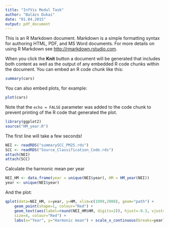 ```yaml
---
title: "InfVis Modul Task"
author: "Balázs Dukai"
date: "01.04.2015"
output: pdf_document
---
```


This is an R Markdown document. Markdown is a simple formatting syntax for authoring HTML, PDF, and MS Word documents. For more details on using R Markdown see <http://rmarkdown.rstudio.com>.

When you click the **Knit** button a document will be generated that includes both content as well as the output of any embedded R code chunks within the document. You can embed an R code chunk like this:

```r
summary(cars)
```

You can also embed plots, for example:

```r
plot(cars)
```

Note that the `echo = FALSE` parameter was added to the code chunk to prevent printing of the R code that generated the plot.

```r
library(ggplot2)
source("HM_year.R")
```

The first line will take a few seconds!
```r
NEI <- readRDS("summarySCC_PM25.rds")
SCC <- readRDS("Source_Classification_Code.rds")
attach(NEI)
attach(SCC)
```

Calculate the harmonic mean per year
```r
NEI_HM <- data.frame(year = unique(NEI$year), HM = HM_year(NEI))
year <- unique(NEI$year)
```

And the plot:
```r
qplot(data=NEI_HM, x=year, y=HM, xlim=c(1999,2008), geom="path") + 
    geom_point(shape=1, colour="Red") + 
    geom_text(aes(label=round(NEI_HM$HM, digits=2)), hjust=-0.3, vjust=-0.4, 
    size=4, colour="Red") + 
    labs(x="Year", y="Harmonic mean") + scale_x_continuous(breaks=year)
```


